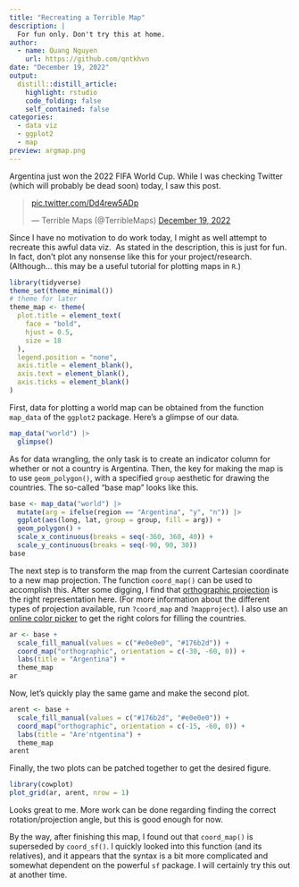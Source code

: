 ```yaml
---
title: "Recreating a Terrible Map"
description: |
  For fun only. Don't try this at home.
author:
  - name: Quang Nguyen
    url: https://github.com/qntkhvn
date: "December 19, 2022"
output:
  distill::distill_article:
    highlight: rstudio
    code_folding: false
    self_contained: false
categories:
  - data viz
  - ggplot2
  - map
preview: argmap.png
---
```


Argentina just won the 2022 FIFA World Cup. 
While I was checking Twitter (which will probably be dead soon) today, I saw this post.

<blockquote class="twitter-tweet"><p lang="zxx" dir="ltr"><a href="https://t.co/Dd4rew5ADp">pic.twitter.com/Dd4rew5ADp</a></p>&mdash; Terrible Maps (@TerribleMaps) <a href="https://twitter.com/TerribleMaps/status/1604826383326515201?ref_src=twsrc%5Etfw">December 19, 2022</a></blockquote> <script async src="https://platform.twitter.com/widgets.js" charset="utf-8"></script>

Since I have no motivation to do work today, I might as well attempt to recreate this awful data viz. 
As stated in the description, this is just for fun. 
In fact, don't plot any nonsense like this for your project/research.
(Although... this may be a useful tutorial for plotting maps in `R`.)

```r
library(tidyverse)
theme_set(theme_minimal())
# theme for later
theme_map <- theme(
  plot.title = element_text(
    face = "bold", 
    hjust = 0.5,
    size = 18
  ),
  legend.position = "none",
  axis.title = element_blank(),
  axis.text = element_blank(),
  axis.ticks = element_blank()
)
```

First, data for plotting a world map can be obtained from the function `map_data` of the `ggplot2` package. 
Here's a glimpse of our data.

```r
map_data("world") |> 
  glimpse()
```

As for data wrangling, the only task is to create an indicator column for whether or not a country is Argentina.
Then, the key for making the map is to use `geom_polygon()`, with a specified `group` aesthetic for drawing the countries.
The so-called "base map" looks like this.

```r
base <- map_data("world") |> 
  mutate(arg = ifelse(region == "Argentina", "y", "n")) |> 
  ggplot(aes(long, lat, group = group, fill = arg)) +
  geom_polygon() +
  scale_x_continuous(breaks = seq(-360, 360, 40)) +
  scale_y_continuous(breaks = seq(-90, 90, 30))
base
```

The next step is to transform the map from the current Cartesian coordinate to a new map projection.
The function `coord_map()` can be used to accomplish this.
After some digging, I find that [orthographic projection](https://en.wikipedia.org/wiki/Orthographic_projection) is the right representation here.
(For more information about the different types of projection available, run `?coord_map` and `?mapproject`).
I also use an [online color picker](https://imagecolorpicker.com/en) to get the right colors for filling the countries.

```r
ar <- base +
  scale_fill_manual(values = c("#e0e0e0", "#176b2d")) +
  coord_map("orthographic", orientation = c(-30, -60, 0)) +
  labs(title = "Argentina") + 
  theme_map
ar
```

Now, let's quickly play the same game and make the second plot.

```r
arent <- base +
  scale_fill_manual(values = c("#176b2d", "#e0e0e0")) +
  coord_map("orthographic", orientation = c(-15, -60, 0)) +
  labs(title = "Are'ntgentina") + 
  theme_map
arent
```

Finally, the two plots can be patched together to get the desired figure.

```r
library(cowplot)
plot_grid(ar, arent, nrow = 1)
```

Looks great to me.
More work can be done regarding finding the correct rotation/projection angle, but this is good enough for now.

By the way, after finishing this map, I found out that `coord_map()` is superseded by `coord_sf()`.
I quickly looked into this function (and its relatives), and it appears that the syntax is a bit more complicated and somewhat dependent on the powerful `sf` package.
I will certainly try this out at another time.

